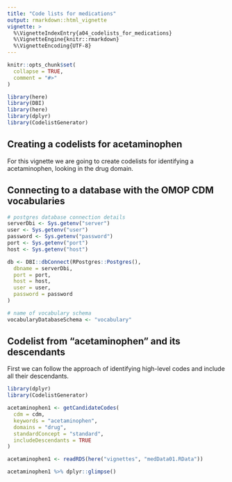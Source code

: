 ```yaml
---
title: "Code lists for medications"
output: rmarkdown::html_vignette
vignette: >
  %\VignetteIndexEntry{a04_codelists_for_medications}
  %\VignetteEngine{knitr::rmarkdown}
  %\VignetteEncoding{UTF-8}
---
```


```r
knitr::opts_chunk$set(
  collapse = TRUE,
  comment = "#>"
)
```

```r
library(here)
library(DBI)
library(here)
library(dplyr)
library(CodelistGenerator)
```

## Creating a codelists for acetaminophen
For this vignette we are going to create codelists for identifying a acetaminophen, looking in the drug domain.

## Connecting to a database with the OMOP CDM vocabularies
```r
# postgres database connection details
serverDbi <- Sys.getenv("server")
user <- Sys.getenv("user")
password <- Sys.getenv("password")
port <- Sys.getenv("port")
host <- Sys.getenv("host")

db <- DBI::dbConnect(RPostgres::Postgres(),
  dbname = serverDbi,
  port = port,
  host = host,
  user = user,
  password = password
)

# name of vocabulary schema
vocabularyDatabaseSchema <- "vocabulary"
```

## Codelist from "acetaminophen" and its descendants
First we can follow the approach of identifying high-level codes and include all their descendants.

```r
library(dplyr)
library(CodelistGenerator)
```

```r
acetaminophen1 <- getCandidateCodes(
  cdm = cdm,
  keywords = "acetaminophen",
  domains = "drug",
  standardConcept = "standard",
  includeDescendants = TRUE
)
```

```r
acetaminophen1 <- readRDS(here("vignettes", "medData01.RData"))
```

```r
acetaminophen1 %>% dplyr::glimpse()
```

